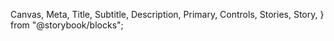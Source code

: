   Canvas,
  Meta,
  Title,
  Subtitle,
  Description,
  Primary,
  Controls,
  Stories,
  Story,
} from "@storybook/blocks";


<Meta of={ToggleSwitchStories} />
<Title />

`import {ToggleSwitch} from @nds_core/nds/Common`

<Controls />

Toggle switches are digital on/off switches. They prompt users to choose between two mutually exclusive options and always have a default value. Toggles should provide immediate results. They are best used for changing the state of system functionalities and preferences.

### Usage Criteria

- Should use a neutral label that describes the toggleable setting, not the action
- Recommend displaying feedback text to the customer after they have clicked the `ToggleSwitch`. After an asynchronous action has completed, the feedback text should be focused
- Multiple toggles may be present on a single page; grouped toggles do not affect each other as each toggle provides on/off states for a specific option
- By default, the `ToggleSwitch` button is right aligned of the container
- If the intent is to use it as a form input element with a designated value, please use either [core-checkbox](/docs/core-components-forms-checkbox--documentation) or [core-radio](/docs/core-components-forms-radio--documentation)
- The distance between the label and the button can be controlled by the width of the container that wraps `ToggleSwitch`. Highly recommend to limit the width of the `ToggleSwitch` button so that it's not too far from the label for better user experience and accessibility. Use `FlexGrid` as a container to control the distance between the button and label.
- `ToggleSwitch` may include the optional [`Tooltip`](/docs/core-components-forms-tooltip--documentation) to provide additional explanation or instructions. `Tooltip` can be added by providing `tooltipText` and `tooltipCopy`

### Accessibility features

- `ToggleSwitch` component is an html `<button>` element with a role `switch` that has two states `aria-checked="true"` or `aria-checked="false"`. This gets announced to assistive technology when determining the current state and its interaction type

### Accessibility guide

- `ToggleSwitch` has a built-in `Spinner` that requires label text. You must provide label text by passing a string to `spinnerLabel` prop so that its loading state can be communicated to assitive technology
- After a toggle has been clicked, usually an immediate or asynchronous action will occur. Once complete, it is important to focus either back on the toggle or to adjacent feedback copy so that customers using screen magnifiers can view relevant information after the action has completed

**Basic usage**

<Canvas of={ToggleSwitchStories.MinimalUsage} />

**Asynchoronous usage**

<Canvas of={ToggleSwitchStories.Asynchoronous} />

**Complete example with async first-time load, async toggle, and error handling**

A typical example with the following steps:

1. Go to a page
2. Load user settings, display the `ToggleSwitch` in its loading state (`isLoading={true}`) along with a label for the Spinner
3. Once loaded, display the `ToggleSwitch` with the appropriate `checked` value
4. When the customer clicks on the `ToggleSwitch`, an action can be made. If it is an asynchronous call that takes longer than 200ms, show the appropriate `isLoading` state
5. Once the asynchronous call is complete, set the appropriate `checked` value, turn off the Spinner (`isLoading={false}`), and then focus on newly-rendered feedback text close to the `ToggleSwitch`
6. If there is an error in changing the `ToggleSwitch` state, set the appropriate `checked` value and display an error dialogue using [InputFeedback](/docs/core-components-forms-inputfeedback--documentation)

Note: you can focus on most HTML elements by providing a `tabIndex="-1"` attribute, setting a `ref` value, and then calling `yourRef.current.focus()`. You can learn more about refs and forwarding refs on the [React documentation](https://reactjs.org/docs/refs-and-the-dom.html).

<Canvas of ={ToggleSwitchStories.CompleteApp}/>